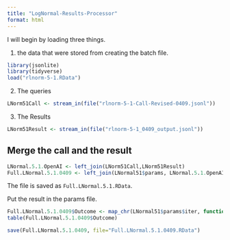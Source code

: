```yaml
---
title: "LogNormal-Results-Processor"
format: html
---
```


I will begin by loading three things.  

1. the data that were stored from creating the batch file.

```r
library(jsonlite)
library(tidyverse)
load("rlnorm-5-1.RData")
```

2. The queries

```r
LNorm51Call <- stream_in(file("rlnorm-5-1-Call-Revised-0409.jsonl"))
```

3. The Results

```r
LNorm51Result <- stream_in(file("rlnorm-5-1_0409_output.jsonl"))
```

## Merge the call and the result

```r
LNormal.5.1.OpenAI <- left_join(LNorm51Call,LNorm51Result)
Full.LNormal.5.1.0409 <- left_join(LNormal51$params, LNormal.5.1.OpenAI)
```

The file is saved as `Full.LNormal.5.1.RData`.

Put the result in the params file.

```r
Full.LNormal.5.1.0409$Outcome <- map_chr(LNormal51$params$iter, function(x) { unlist(LNorm51Result$response$body$choices[[x]][[2]][2]) })
table(Full.LNormal.5.1.0409$Outcome)
```

```r
save(Full.LNormal.5.1.0409, file="Full.LNormal.5.1.0409.RData")
```

